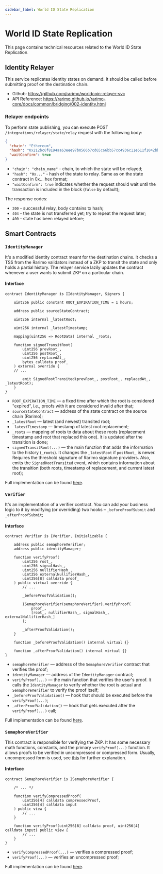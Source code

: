 ```yaml
---
sidebar_label: World ID State Replication
---
```


# World ID State Replication

This page contains technical resources related to the World ID State Replication.

## Identity Relayer

This service replicates identity states on demand.
It should be called before submitting proof on the destination chain.

- Github: https://github.com/rarimo/worldcoin-relayer-svc
- API Reference: https://rarimo.github.io/rarimo-core/docs/common/bridging/002-identity.html

### Relayer endpoints

To perform state publishing, you can execute POST `/integrations/relayer/state/relay` request with the following body:

```json
{
  "chain": "Ethereum",
  "hash": "0x212bc6f8194aa63eee97b0566b7cd65c66bb57cc4936c11e611f1042bb0b7118",
  "waitConfirm": true
}
```

- `"chain": "chain_name"` - chain, to which the state will be relayed;
- `"hash": "0x..."` - hash of the state to relay. Same as on the state contract in 0x... hex format;
- `"waitConfirm": true` indicates whether the request should wait until the transaction is included in the block (`false` by default);

The response codes:
- `200` - successful relay, body contains tx hash;
- `404` - the state is not transferred yet; try to repeat the request later;
- `400` - state has been relayed before;

##  Smart Contracts


### `IdentityManager`

<!-- TODO: add Deployments -->

It's a modified identity contract meant for the destination chains.
It checks a TSS from the Rarimo validators instead of a ZKP to transit the state and only holds a partial history.
The relayer service lazily updates the contract whenever a user wants to submit ZKP on a particular chain.


#### Interface

```solidity
contract IdentityManager is IIdentityManager, Signers {

    uint256 public constant ROOT_EXPIRATION_TIME = 1 hours;

    address public sourceStateContract;

    uint256 internal _latestRoot;

    uint256 internal _latestTimestamp;

    mapping(uint256 => RootData) internal _roots;

    function signedTransitRoot(
        uint256 prevRoot_,
        uint256 postRoot_,
        uint256 replacedAt_,
        bytes calldata proof_
    ) external override {
	// ...

        emit SignedRootTransited(prevRoot_, postRoot_, replacedAt_, _latestRoot);
    }
}
```

- `ROOT_EXPIRATION_TIME` — a fixed time after which the root is considered "expired", i.e., proofs with it are considered invalid after that;
- `sourceStateContract` — address of the state contract on the source chain (Rarimo);
- `_latestRoot` — latest (and newest) transited root;
- `_latestTimestamp` — timestamp of latest root replacement;
- `_roots` — mapping of roots to data about these roots (replacement timestamp and root that replaced this one).
It is updated after the transition is done;
- `signedTransitRoot(...)` — the main function that adds the information to the history (`_roots`).
It changes the `_latestRoot` if `postRoot_` is newer.
Requires the threshold signature of Rarimo signature providers.
Also, emits the `SignedRootTransited` event, which contains information about the transition (both roots, timestamp of replacement, and current latest root);

Full implementation can be found [here](https://github.com/rarimo/worldid-integration-contracts/blob/master/contracts/IdentityManager.sol).

### `Verifier`

<!-- TODO: add Deployments -->

It's an implementation of a verifier contract.
You can add your business logic to it by modifying (or overriding) two hooks – `_beforeProofSubmit` and `_afterProofSubmit`;


#### Interface

```solidity
contract Verifier is IVerifier, Initializable {

    address public semaphoreVerifier;
    address public identityManager;

    function verifyProof(
        uint256 root_,
        uint256 signalHash_,
        uint256 nullifierHash_,
        uint256 externalNullifierHash_,
        uint256[8] calldata proof_
    ) public virtual override {
        // ...

        _beforeProofValidation();

        ISemaphoreVerifier(semaphoreVerifier).verifyProof(
            proof_,
            [root_, nullifierHash_, signalHash_, externalNullifierHash_]
        );

        _afterProofValidation();
    }

    function _beforeProofValidation() internal virtual {}

    function _afterProofValidation() internal virtual {}
}

```

- `semaphoreVerifier` — address of the `SemaphoreVerifier` contract that verifies the proof;
- `identityManager` — address of the `IdentityManager` contract;
- `verifyProof(...)` —  the main function that verifies the user's proof.
It calls the `IdentityManager` to verify whether the root is actual and `SemaphoreVerifier` to verify the proof itself;
- `_beforeProofValidation()` — hook that should be executed before the `verifyProof(...)`;
- `_afterProofValidation()` — hook that gets executed after the `verifyProof(...)` call;

Full implementation can be found [here](https://github.com/rarimo/worldid-integration-contracts/blob/master/contracts/Verifier.sol).

### `SemaphoreVerifier`

<!-- TODO: add Deployments -->

This contract is responsible for verifying the ZKP.
It has some necessary math functions, constants, and the primary `verifyProof(...)` function.
It allows proofs to be verified in uncompressed or compressed form.
Usually, uncompressed form is used, see [this](https://2π.com/23/bn254-compression) for further explanation.

#### Interface

```solidity
contract SemaphoreVerifier is ISemaphoreVerifier {

    /* ... */

    function verifyCompressedProof(
        uint256[4] calldata compressedProof,
        uint256[4] calldata input
    ) public view {
        // ...
    }

    function verifyProof(uint256[8] calldata proof, uint256[4] calldata input) public view {
        // ...
    }
}
```

- `verifyCompressedProof(...)` —  verifies a compressed proof;
- `verifyProof(...)` — verifies an uncompressed proof;

Full implementation can be found [here](https://github.com/rarimo/worldid-integration-contracts/blob/master/contracts/vendor/worldcoin/world-id-contracts/SemaphoreVerifier.sol).
